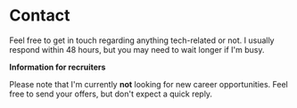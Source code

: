 


# Contact

Feel free to get in touch regarding anything tech-related or not. I usually respond within 48 hours, but you may need to wait longer if I'm busy.

<InfoBox type="info">
	<b>Information for recruiters</b>
	<p className="text-sm">Please note that I'm currently <b>not</b> looking for new career opportunities. Feel free to send your offers, but don't expect a quick reply.</p>
</InfoBox>

<Form/>

